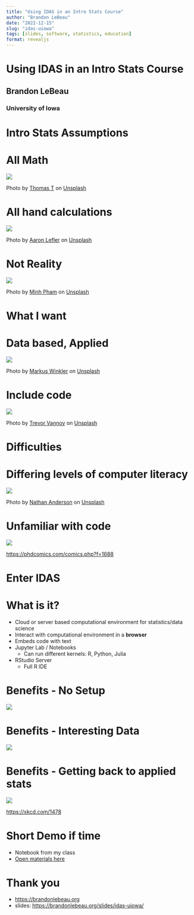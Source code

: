 ```yaml
---
title: "Using IDAS in an Intro Stats Course"
author: "Brandon LeBeau"
date: "2022-12-15"
slug: "idas-uiowa"
tags: [slides, software, statistics, education]
format: revealjs
---
```


<h1>Using IDAS in an Intro Stats Course</h1>
<h2>Brandon LeBeau</h2>
<h3>University of Iowa</h3>




# Intro Stats Assumptions




# All Math

![](/figs/thomas-t-OPpCbAAKWv8-unsplash.jpg)

<p class="stext">
Photo by <a href="https://unsplash.com/@pyssling240?utm_source=unsplash&utm_medium=referral&utm_content=creditCopyText">Thomas T</a> on <a href="https://unsplash.com/s/photos/equations?utm_source=unsplash&utm_medium=referral&utm_content=creditCopyText">Unsplash</a>
</p>




# All hand calculations

![](/figs/aaron-lefler-ySZdYkPGEbs-unsplash.jpg)

<p class="stext">
Photo by <a href="https://unsplash.com/@alefler?utm_source=unsplash&utm_medium=referral&utm_content=creditCopyText">Aaron Lefler</a> on <a href="https://unsplash.com/s/photos/graphing-calculator?utm_source=unsplash&utm_medium=referral&utm_content=creditCopyText">Unsplash</a>
</p>




# Not Reality

![](/figs/minh-pham-HI6gy-p-WBI-unsplash.jpg)

<p class="stext">
Photo by <a href="https://unsplash.com/@minhphamdesign?utm_source=unsplash&utm_medium=referral&utm_content=creditCopyText">Minh Pham</a> on <a href="https://unsplash.com/s/photos/virtual-reality?utm_source=unsplash&utm_medium=referral&utm_content=creditCopyText">Unsplash</a>
</p>




# What I want




# Data based, Applied

![](/figs/markus-winkler-IrRbSND5EUc-unsplash.jpg)

<p class="stext">
Photo by <a href="https://unsplash.com/@markuswinkler?utm_source=unsplash&utm_medium=referral&utm_content=creditCopyText">Markus Winkler</a> on <a href="https://unsplash.com/s/photos//figs?utm_source=unsplash&utm_medium=referral&utm_content=creditCopyText">Unsplash</a>
</p>




# Include code

![](/figs/trevor-vannoy-ufnhDMFOZ_M-unsplash.jpg)

<p class="stext">
Photo by <a href="https://unsplash.com/@tvannoy?utm_source=unsplash&utm_medium=referral&utm_content=creditCopyText">Trevor Vannoy</a> on <a href="https://unsplash.com/s/photos/computation?utm_source=unsplash&utm_medium=referral&utm_content=creditCopyText">Unsplash</a>
</p>




# Difficulties




# Differing levels of computer literacy

![](/figs/nathan-anderson-KHSPGJ3zP0M-unsplash.jpg)

<p class="stext">
Photo by <a href="https://unsplash.com/@nathananderson?utm_source=unsplash&utm_medium=referral&utm_content=creditCopyText">Nathan Anderson</a> on <a href="https://unsplash.com/s/photos/repair-computer?utm_source=unsplash&utm_medium=referral&utm_content=creditCopyText">Unsplash</a>
</p>




# Unfamiliar with code

![](/figs/phd-comics.png)

<p class="stext">
<https://phdcomics.com/comics.php?f=1688>
</p>




# Enter IDAS




# What is it?

+ Cloud or server based computational environment for statistics/data science
+ Interact with computational environment in a **browser**
+ Embeds code with text
+ Jupyter Lab / Notebooks
    - Can run different kernels: R, Python, Julia
+ RStudio Server
    - Full R IDE




# Benefits - No Setup

![](/figs/computer-setup.png)




# Benefits - Interesting Data

![](/figs/interesting-data.png)




# Benefits - Getting back to applied stats

![](https://imgs.xkcd.com/comics/p_values.png)

<p class="stext">
<https://xkcd.com/1478>
</p>




# Short Demo if time

- Notebook from my class
- [Open materials here](https://github.com/lebebr01/psqf_4143)




# Thank you

- <https://brandonlebeau.org>
- slides: <https://brandonlebeau.org/slides/idas-uiowa/>
